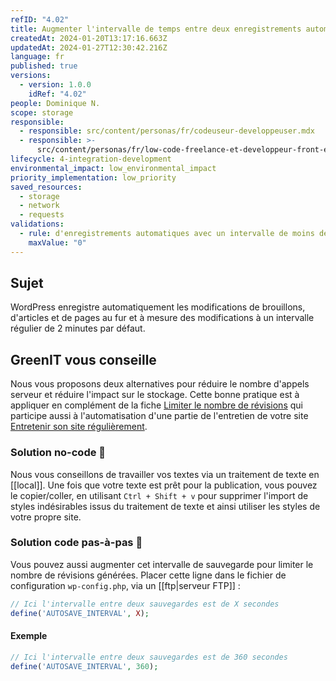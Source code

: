 ```yaml
---
refID: "4.02"
title: Augmenter l'intervalle de temps entre deux enregistrements automatiques
createdAt: 2024-01-20T13:17:16.663Z
updatedAt: 2024-01-27T12:30:42.216Z
language: fr
published: true
versions:
  - version: 1.0.0
    idRef: "4.02"
people: Dominique N.
scope: storage
responsible:
  - responsible: src/content/personas/fr/codeuseur-developpeuser.mdx
  - responsible: >-
      src/content/personas/fr/low-code-freelance-et-developpeur-front-end-d-agences.mdx
lifecycle: 4-integration-development
environmental_impact: low_environmental_impact
priority_implementation: low_priority
saved_resources:
  - storage
  - network
  - requests
validations:
  - rule: d'enregistrements automatiques avec un intervalle de moins de 6 min
    maxValue: "0"
---
```


## Sujet

WordPress enregistre automatiquement les modifications de brouillons, d'articles et de pages au fur et à mesure des modifications à un intervalle régulier de 2 minutes par défaut.

## GreenIT vous conseille

Nous vous proposons deux alternatives pour réduire le nombre d'appels serveur et réduire l'impact sur le stockage.
Cette bonne pratique est à appliquer en complément de la fiche [Limiter le nombre de révisions](./WP_4.03-limiter-le-nombre-de-revisions.md) qui participe aussi à l'automatisation d'une partie de l'entretien de votre site [Entretenir son site régulièrement](./WP_8.01-entretenir-son-site-regulierement.md).

### Solution no-code 🌱

Nous vous conseillons de travailler vos textes via un traitement de texte en \[\[local]]. Une fois que votre texte est prêt pour la publication, vous pouvez le copier/coller, en utilisant `Ctrl + Shift + v` pour supprimer l'import de styles indésirables issus du traitement de texte et ainsi utiliser les styles de votre propre site.

### Solution code pas-à-pas 🌱

Vous pouvez aussi augmenter cet intervalle de sauvegarde pour limiter le nombre de révisions générées.
Placer cette ligne dans le fichier de configuration `wp-config.php`, via un \[\[ftp|serveur FTP]] :

```php
// Ici l'intervalle entre deux sauvegardes est de X secondes
define('AUTOSAVE_INTERVAL', X);
```

#### Exemple

```php
// Ici l'intervalle entre deux sauvegardes est de 360 secondes
define('AUTOSAVE_INTERVAL', 360);
```
